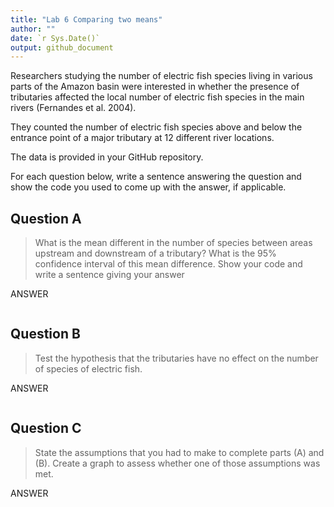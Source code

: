 ---
title: "Lab 6 Comparing two means"
author: ""
date: `r Sys.Date()`
output: github_document
---

Researchers studying the number of electric fish species living in various parts of the Amazon basin were interested in whether the presence of tributaries affected the local number of electric fish species in the main rivers (Fernandes et al. 2004).

They counted the number of electric fish species above and below the entrance point of a major tributary at 12 different river locations.

The data is provided in your GitHub repository.

For each question below, write a sentence answering the question and show the code you used to come up with the answer, if applicable.

## Question A

> What is the mean different in the number of species between areas upstream and downstream of a tributary? What is the 95% confidence interval of this mean difference. Show your code and write a sentence giving your answer

ANSWER

```{r}

```

## Question B

> Test the hypothesis that the tributaries have no effect on the number of species of electric fish.

ANSWER

```{r}

```

## Question C

> State the assumptions that you had to make to complete parts (A) and (B). Create a graph to assess whether one of those assumptions was met.

ANSWER

```{r}

```
